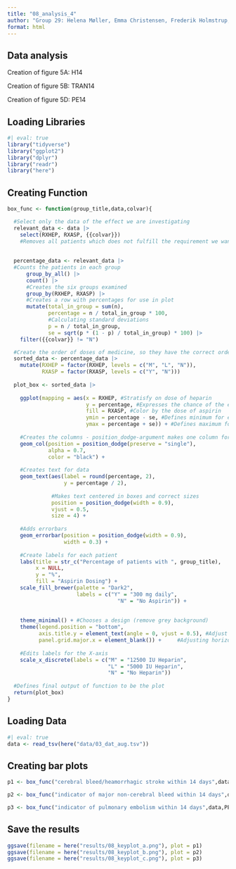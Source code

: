 ```yaml
---
title: "08_analysis_4"
author: "Group 29: Helena Møller, Emma Christensen, Frederik Holmstrup, Casper Harreby & Laura Christiansen"
format: html
---
```


## Data analysis

Creation of figure 5A: H14

Creation of figure 5B: TRAN14

Creation of figure 5D: PE14

## Loading Libraries

```r
#| eval: true
library("tidyverse")
library("ggplot2")
library("dplyr")
library("readr")
library("here")
```

## Creating Function

```r
box_func <- function(group_title,data,colvar){

  #Select only the data of the effect we are investigating
  relevant_data <- data |> 
    select(RXHEP, RXASP, {{colvar}})
    #Removes all patients which does not fulfill the requirement we want to investigate
    
  
  percentage_data <- relevant_data |>
  #Counts the patients in each group
      group_by_all() |> 
      count() |> 
      #Creates the six groups examined
      group_by(RXHEP, RXASP) |>
      #Creates a row with percentages for use in plot
      mutate(total_in_group = sum(n),
             percentage = n / total_in_group * 100,
             #Calculating standard deviations
             p = n / total_in_group,
             se = sqrt(p * (1 - p) / total_in_group) * 100) |> 
    filter({{colvar}} != "N")

  #Create the order of doses of medicine, so they have the correct order in the plot
  sorted_data <- percentage_data |> 
    mutate(RXHEP = factor(RXHEP, levels = c("M", "L", "N")),
           RXASP = factor(RXASP, levels = c("Y", "N")))
  
  plot_box <- sorted_data |>   
  
    ggplot(mapping = aes(x = RXHEP, #Stratisfy on dose of heparin
                         y = percentage, #Expresses the chance of the event happening 
                         fill = RXASP, #Color by the dose of aspirin
                         ymin = percentage - se, #Defines minimum for error bars
                         ymax = percentage + se)) + #Defines maximum for error bars
               
    #Creates the columns - position_dodge-argument makes one column for each group
    geom_col(position = position_dodge(preserve = "single"), 
             alpha = 0.7,
             color = "black") +
    
    #Creates text for data 
    geom_text(aes(label = round(percentage, 2),
                  y = percentage / 2),
              
              #Makes text centered in boxes and correct sizes
              position = position_dodge(width = 0.9),
              vjust = 0.5,
              size = 4) +
    
    #Adds errorbars
    geom_errorbar(position = position_dodge(width = 0.9),
                  width = 0.3) +
    
    #Create labels for each patient
    labs(title = str_c("Percentage of patients with ", group_title),
         x = NULL,
         y = "%",
         fill = "Aspirin Dosing") +
    scale_fill_brewer(palette = "Dark2",
                      labels = c("Y" = "300 mg daily",
                                   "N" = "No Aspirin")) +
    
    
    theme_minimal() + #Chooses a design (remove grey background)
    theme(legend.position = "bottom",
          axis.title.y = element_text(angle = 0, vjust = 0.5), #Adjust y-axis tet
          panel.grid.major.x = element_blank()) +     #Adjusting horizontal lines
    
    #Edits labels for the X-axis
    scale_x_discrete(labels = c("M" = "12500 IU Heparin",
                                "L" = "5000 IU Heparin",
                                "N" = "No Heparin"))
  
  #Defines final output of function to be the plot
  return(plot_box)
}
```

## Loading Data

```r
#| eval: true
data <- read_tsv(here("data/03_dat_aug.tsv"))
```

## Creating bar plots

```r
p1 <- box_func("cerebral bleed/heamorrhagic stroke within 14 days",data,H14)
```

```r
p2 <- box_func("indicator of major non-cerebral bleed within 14 days",data,TRAN14)
```

```r
p3 <- box_func("indicator of pulmonary embolism within 14 days",data,PE14)
```

## Save the results

```r
ggsave(filename = here("results/08_keyplot_a.png"), plot = p1)  
ggsave(filename = here("results/08_keyplot_b.png"), plot = p2)
ggsave(filename = here("results/08_keyplot_c.png"), plot = p3)
```
